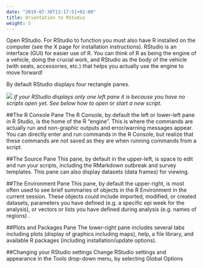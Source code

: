 ```yaml
---
date: "2019-07-30T13:17:51+02:00"
title: Orientation to RStudio
weight: 5
---
```


Open RStudio. For RStudio to function you must also have R installed on the computer (see the X page for installation instructions). RStudio is an interface (GUI) for easier use of R. You can think of R as being the engine of a vehicle, doing the crucial work, and RStudio as the body of the vehicle (with seats, accessories, etc.) that helps you actually use the engine to move forward!

By default RStudio displays four rectangle panes. 

![](/images/RStudio_overview.png)
*If your RStudio displays only one left pane it is because you have no scripts open yet. See below how to open or start a new script.*



##The R Console Pane
The R Console, by default the left or lower-left pane in R Studio, is the home of the R "engine". This is where the commands are actually run and non-graphic outputs and error/warning messages appear. You can directly enter and run commands in the R Console, but realize that these commands are not saved as they are when running commands from a script.

##The Source Pane
This pane, by default in the upper-left, is space to edit and run your scripts, including the RMarkdown outbreak and survey templates. This pane can also display datasets (data frames) for viewing.

##The Environment Pane
This pane, by default the upper-right, is most often used to see brief summaries of objects in the R Environment in the current session. These objects could include imported, modified, or created datasets, parameters you have defined (e.g. a specific epi week for the analysis), or vectors or lists you have defined during analysis (e.g. names of regions) .

##Plots and Packages Pane
The lower-right pane includes several tabs including plots (display of graphics including maps), help, a file library, and available R packages (including installation/update options).

##Changing your RStudio settings
Change RStudio settings and appearance in the Tools drop-down menu, by selecting Global Options

